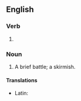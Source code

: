 ==English==

===Verb===
{{head|en|verb form}}

# {{present participle of|skirmish|lang=en|nocat=1}}

===Noun===
{{en-noun}}

# A brief battle; a skirmish.

====Translations====
{{trans-top|a brief battle}}
* Latin: {{t|la|velātiō|f}}
{{trans-mid}}
{{trans-bottom}}